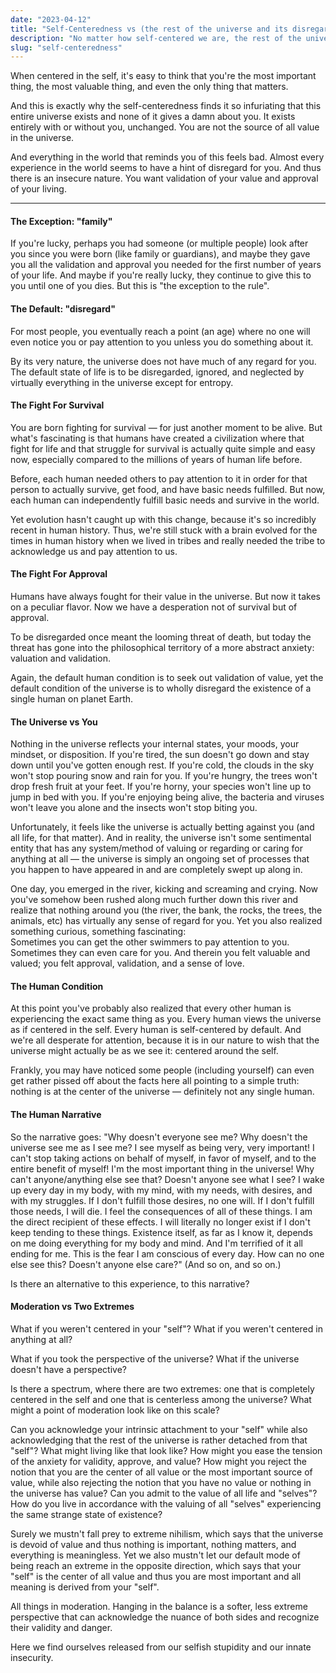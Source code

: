 ```yaml
---
date: "2023-04-12"
title: "Self-Centeredness vs (the rest of the universe and its disregard)"
description: "No matter how self-centered we are, the rest of the universe does not seem to care."
slug: "self-centeredness"
---
```


When centered in the self, it's easy to think that you're the most important thing, the most valuable thing, and even the only thing that matters.

And this is exactly why the self-centeredness finds it so infuriating that this entire universe exists and none of it gives a damn about you. It exists entirely with or without you, unchanged. You are not the source of all value in the universe.

And everything in the world that reminds you of this feels bad. Almost every experience in the world seems to have a hint of disregard for you. And thus there is an insecure nature. You want validation of your value and approval of your living.

---

#### The Exception: "family"

If you're lucky, perhaps you had someone (or multiple people) look after you since you were born (like family or guardians), and maybe they gave you all the validation and approval you needed for the first number of years of your life. And maybe if you're really lucky, they continue to give this to you until one of you dies. But this is "the exception to the rule".

#### The Default: "disregard"

For most people, you eventually reach a point (an age) where no one will even notice you or pay attention to you unless you do something about it.

By its very nature, the universe does not have much of any regard for you. The default state of life is to be disregarded, ignored, and neglected by virtually everything in the universe except for entropy.

#### The Fight For Survival

You are born fighting for survival — for just another moment to be alive. But what's fascinating is that humans have created a civilization where that fight for life and that struggle for survival is actually quite simple and easy now, especially compared to the millions of years of human life before.

Before, each human needed others to pay attention to it in order for that person to actually survive, get food, and have basic needs fulfilled. But now, each human can independently fulfill basic needs and survive in the world.

Yet evolution hasn't caught up with this change, because it's so incredibly recent in human history. Thus, we're still stuck with a brain evolved for the times in human history when we lived in tribes and really needed the tribe to acknowledge us and pay attention to us.

#### The Fight For Approval

Humans have always fought for their value in the universe. But now it takes on a peculiar flavor. Now we have a desperation not of survival but of approval.

To be disregarded once meant the looming threat of death, but today the threat has gone into the philosophical territory of a more abstract anxiety: valuation and validation.

Again, the default human condition is to seek out validation of value, yet the default condition of the universe is to wholly disregard the existence of a single human on planet Earth.

#### The Universe vs You

Nothing in the universe reflects your internal states, your moods, your mindset, or disposition. If you're tired, the sun doesn't go down and stay down until you've gotten enough rest. If you're cold, the clouds in the sky won't stop pouring snow and rain for you. If you're hungry, the trees won't drop fresh fruit at your feet. If you're horny, your species won't line up to jump in bed with you. If you're enjoying being alive, the bacteria and viruses won't leave you alone and the insects won't stop biting you.

Unfortunately, it feels like the universe is actually betting against you (and all life, for that matter). And in reality, the universe isn't some sentimental entity that has any system/method of valuing or regarding or caring for anything at all — the universe is simply an ongoing set of processes that you happen to have appeared in and are completely swept up along in.

One day, you emerged in the river, kicking and screaming and crying. Now you've somehow been rushed along much further down this river and realize that nothing around you (the river, the bank, the rocks, the trees, the animals, etc) has virtually any sense of regard for you. Yet you also realized something curious, something fascinating: <br />
Sometimes you can get the other swimmers to pay attention to you. Sometimes they can even care for you. And therein you felt valuable and valued; you felt approval, validation, and a sense of love.

#### The Human Condition

At this point you've probably also realized that every other human is experiencing the exact same thing as you. Every human views the universe as if centered in the self. Every human is self-centered by default. And we're all desperate for attention, because it is in our nature to wish that the universe might actually be as we see it: centered around the self.

Frankly, you may have noticed some people (including yourself) can even get rather pissed off about the facts here all pointing to a simple truth: nothing is at the center of the universe — definitely not any single human.

#### The Human Narrative

So the narrative goes: "Why doesn't everyone see me? Why doesn't the universe see me as I see me? I see myself as being very, very important! I can't stop taking actions on behalf of myself, in favor of myself, and to the entire benefit of myself! I'm the most important thing in the universe! Why can't anyone/anything else see that? Doesn't anyone see what I see? I wake up every day in my body, with my mind, with my needs, with desires, and with my struggles. If I don't fulfill those desires, no one will. If I don't fulfill those needs, I will die. I feel the consequences of all of these things. I am the direct recipient of these effects. I will literally no longer exist if I don't keep tending to these things. Existence itself, as far as I know it, depends on me doing everything for my body and mind. And I'm terrified of it all ending for me. This is the fear I am conscious of every day. How can no one else see this? Doesn't anyone else care?" (And so on, and so on.)

Is there an alternative to this experience, to this narrative?

#### Moderation vs Two Extremes

What if you weren't centered in your "self"? What if you weren't centered in anything at all?

What if you took the perspective of the universe? What if the universe doesn't have a perspective?

Is there a spectrum, where there are two extremes: one that is completely centered in the self and one that is centerless among the universe? What might a point of moderation look like on this scale?

Can you acknowledge your intrinsic attachment to your "self" while also acknowledging that the rest of the universe is rather detached from that "self"? What might living like that look like? How might you ease the tension of the anxiety for validity, approve, and value? How might you reject the notion that you are the center of all value or the most important source of value, while also rejecting the notion that you have no value or nothing in the universe has value? Can you admit to the value of all life and "selves"? How do you live in accordance with the valuing of all "selves" experiencing the same strange state of existence?

Surely we mustn't fall prey to extreme nihilism, which says that the universe is devoid of value and thus nothing is important, nothing matters, and everything is meaningless. Yet we also mustn't let our default mode of being reach an extreme in the opposite direction, which says that your "self" is the center of all value and thus you are most important and all meaning is derived from your "self".

All things in moderation. Hanging in the balance is a softer, less extreme perspective that can acknowledge the nuance of both sides and recognize their validity and danger.

Here we find ourselves released from our selfish stupidity and our innate insecurity.
